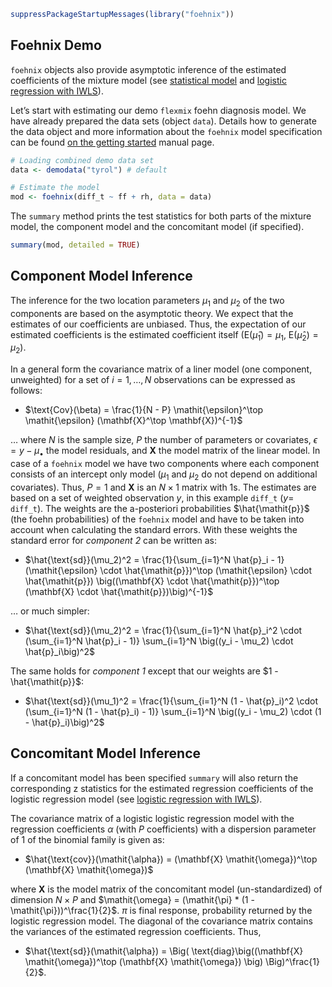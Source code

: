 ```r
suppressPackageStartupMessages(library("foehnix"))
```

## Foehnix Demo

`foehnix` objects also provide asymptotic inference of the estimated
coefficients of the mixture model (see [statistical model](mixedmodel.html) and
[logistic regression with IWLS](logisticregression.html)).

Let's start with estimating our demo `flexmix` foehn diagnosis model. We have
already prepared the data sets (object `data`). Details how to generate
the data object and more information about the `foehnix` model specification
can be found [on the getting started](foehnix.html) manual page.

```r
# Loading combined demo data set
data <- demodata("tyrol") # default
```

```r
# Estimate the model
mod <- foehnix(diff_t ~ ff + rh, data = data)
```

The `summary` method prints the test statistics for both
parts of the mixture model, the component model and the
concomitant model (if specified).

```r
summary(mod, detailed = TRUE)
```

## Component Model Inference

The inference for the two location parameters $\mu_1$ and $\mu_2$ of the two
components are based on the asymptotic theory.  We expect that the estimates of
our coefficients are unbiased. Thus, the expectation of our estimated
coefficients is the estimated coefficient itself
($\text{E}(\hat{\mu}_1) = \mu_1$, $\text{E}(\hat{\mu}_2) = \mu_2$).

In a general form the covariance matrix of a liner model (one component,
unweighted) for a set of $i = 1, \dots, N$ observations can be expressed as follows:

* $\text{Cov}(\beta) = \frac{1}{N - P} \mathit{\epsilon}^\top \mathit{\epsilon} (\mathbf{X}^\top \mathbf{X})^{-1}$

... where $N$ is the sample size, $P$ the number of parameters or covariates,
$\mathit{\epsilon} = \mathit{y} - \mu_\bullet$ the model residuals, and $\mathbf{X}$ the model matrix of
the linear model.  In case of a `foehnix` model we have two components where
each component consists of an intercept only model ($\mu_1$ and $\mu_2$ do not
depend on additional covariates). Thus, $P = 1$ and $\mathbf{X}$ is an $N
\times 1$ matrix with 1s. The estimates are based on a set of weighted
observation $y$, in this example `diff_t` ($y =$ `diff_t`).
The weights are the a-posteriori probabilities $\hat{\mathit{p}}$ (the foehn probabilities) of
the `foehnix` model and have to be taken into account when calculating the standard errors.
With these weights the standard error for _component 2_ can be written as:

* $\hat{\text{sd}}(\mu_2)^2 = \frac{1}{\sum_{i=1}^N \hat{p}_i - 1} (\mathit{\epsilon} \cdot \hat{\mathit{p}})^\top (\mathit{\epsilon} \cdot \hat{\mathit{p}}) \big((\mathbf{X} \cdot \hat{\mathit{p}})^\top (\mathbf{X} \cdot \hat{\mathit{p}})\big)^{-1}$

... or much simpler:

* $\hat{\text{sd}}(\mu_2)^2 = \frac{1}{\sum_{i=1}^N \hat{p}_i^2 \cdot (\sum_{i=1}^N \hat{p}_i - 1)} \sum_{i=1}^N \big((y_i - \mu_2) \cdot \hat{p}_i\big)^2$

The same holds for _component 1_ except that our weights are $1 - \hat{\mathit{p}}$:

* $\hat{\text{sd}}(\mu_1)^2 = \frac{1}{\sum_{i=1}^N (1 - \hat{p}_i)^2 \cdot (\sum_{i=1}^N (1 - \hat{p}_i) - 1)} \sum_{i=1}^N \big((y_i - \mu_2) \cdot (1 - \hat{p}_i)\big)^2$

## Concomitant Model Inference

If a concomitant model has been specified `summary` will also return the
corresponding z statistics for the estimated regression coefficients of the
logistic regression model (see [logistic regression with IWLS](logisticregression.html)).

The covariance matrix of a logistic logistic regression model with the regression
coefficients $\mathit{\alpha}$ (with $P$ coefficients) with a dispersion parameter of 1
of the binomial family is given as:

* $\hat{\text{cov}}(\mathit{\alpha}) = (\mathbf{X} \mathit{\omega})^\top (\mathbf{X} \mathit{\omega})$

where $\mathbf{X}$ is the model matrix of the concomitant model (un-standardized) of
dimension $N \times P$ and $\mathit{\omega} = (\mathit{\pi} * (1 - \mathit{\pi}))^\frac{1}{2}$.
$\pi$ is final response, probability returned by the logistic regression model.
The diagonal of the covariance matrix contains the variances of the estimated
regression coefficients. Thus,

* $\hat{\text{sd}}(\mathit{\alpha}) = \Big( \text{diag}\big((\mathbf{X} \mathit{\omega})^\top (\mathbf{X} \mathit{\omega}) \big) \Big)^\frac{1}{2}$.









